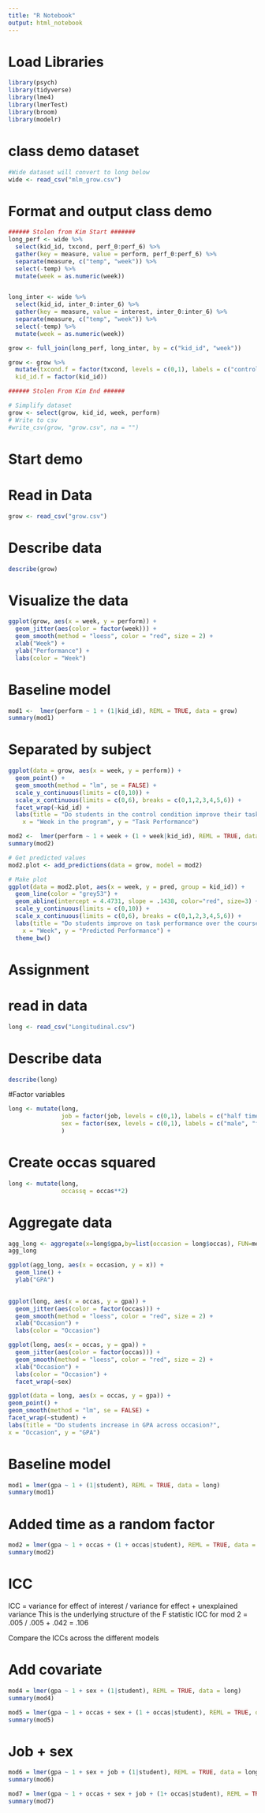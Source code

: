 ```yaml
---
title: "R Notebook"
output: html_notebook
---
```


# Load Libraries
```r
library(psych)
library(tidyverse)
library(lme4)
library(lmerTest)
library(broom)
library(modelr)
```


# class demo dataset
```r
#Wide dataset will convert to long below
wide <- read_csv("mlm_grow.csv")
```

# Format and output class demo
```r
###### Stolen from Kim Start #######
long_perf <- wide %>%
  select(kid_id, txcond, perf_0:perf_6) %>%
  gather(key = measure, value = perform, perf_0:perf_6) %>%
  separate(measure, c("temp", "week")) %>%
  select(-temp) %>%
  mutate(week = as.numeric(week))


long_inter <- wide %>%
  select(kid_id, inter_0:inter_6) %>%
  gather(key = measure, value = interest, inter_0:inter_6) %>%
  separate(measure, c("temp", "week")) %>%
  select(-temp) %>%
  mutate(week = as.numeric(week))

grow <- full_join(long_perf, long_inter, by = c("kid_id", "week"))

grow <- grow %>%
  mutate(txcond.f = factor(txcond, levels = c(0,1), labels = c("control", "treatment")),
  kid_id.f = factor(kid_id))

###### Stolen From Kim End ######

# Simplify dataset
grow <- select(grow, kid_id, week, perform)
# Write to csv
#write_csv(grow, "grow.csv", na = "")

```

# Start demo

# Read in Data
```r
grow <- read_csv("grow.csv")
```


# Describe data
```r
describe(grow)
```

# Visualize the data
```r

ggplot(grow, aes(x = week, y = perform)) +
  geom_jitter(aes(color = factor(week))) +
  geom_smooth(method = "loess", color = "red", size = 2) +
  xlab("Week") +
  ylab("Performance") +
  labs(color = "Week")
```

# Baseline model
```r
mod1 <-  lmer(perform ~ 1 + (1|kid_id), REML = TRUE, data = grow)
summary(mod1)
```






# Separated by subject
```r
ggplot(data = grow, aes(x = week, y = perform)) +
  geom_point() +
  geom_smooth(method = "lm", se = FALSE) +
  scale_y_continuous(limits = c(0,10)) +
  scale_x_continuous(limits = c(0,6), breaks = c(0,1,2,3,4,5,6)) +
  facet_wrap(~kid_id) +
  labs(title = "Do students in the control condition improve their task performance over the course of the program?",
    x = "Week in the program", y = "Task Performance")
```




```r
mod2 <-  lmer(perform ~ 1 + week + (1 + week|kid_id), REML = TRUE, data = grow)
summary(mod2)
```

```r
# Get predicted values
mod2.plot <- add_predictions(data = grow, model = mod2)

# Make plot
ggplot(data = mod2.plot, aes(x = week, y = pred, group = kid_id)) +
  geom_line(color = "grey53") +
  geom_abline(intercept = 4.4731, slope = .1438, color="red", size=3) +
  scale_y_continuous(limits = c(0,10)) +
  scale_x_continuous(limits = c(0,6), breaks = c(0,1,2,3,4,5,6)) +
  labs(title = "Do students improve on task performance over the course of the program?",
    x = "Week", y = "Predicted Performance") +
  theme_bw()


```




# Assignment
# read in data
```r
long <- read_csv("Longitudinal.csv")
```

# Describe data
```r
describe(long)
```


#Factor variables
```r
long <- mutate(long, 
               job = factor(job, levels = c(0,1), labels = c("half time", "full time")),
               sex = factor(sex, levels = c(0,1), labels = c("male", "female"        ))
               )
```

# Create occas squared
```r
long <- mutate(long, 
               occassq = occas**2)
```



# Aggregate data
```r
agg_long <- aggregate(x=long$gpa,by=list(occasion = long$occas), FUN=mean)
agg_long
```



```r
ggplot(agg_long, aes(x = occasion, y = x)) +
  geom_line() +
  ylab("GPA")
  
```




```r

ggplot(long, aes(x = occas, y = gpa)) +
  geom_jitter(aes(color = factor(occas))) +
  geom_smooth(method = "loess", color = "red", size = 2) +
  xlab("Occasion") +
  labs(color = "Occasion")
```

```r

ggplot(long, aes(x = occas, y = gpa)) +
  geom_jitter(aes(color = factor(occas))) +
  geom_smooth(method = "loess", color = "red", size = 2) +
  xlab("Occasion") +
  labs(color = "Occasion") +
  facet_wrap(~sex)
```



```r
ggplot(data = long, aes(x = occas, y = gpa)) +
geom_point() +
geom_smooth(method = "lm", se = FALSE) +
facet_wrap(~student) +
labs(title = "Do students increase in GPA across occasion?",
x = "Occasion", y = "GPA")
```


# Baseline model
```r

mod1 = lmer(gpa ~ 1 + (1|student), REML = TRUE, data = long)
summary(mod1)
```



# Added time as a random factor
```r

mod2 = lmer(gpa ~ 1 + occas + (1 + occas|student), REML = TRUE, data = long)
summary(mod2)
```

# ICC
ICC = variance for effect of interest / variance for effect + unexplained variance
This is the underlying structure of the F statistic
ICC for mod 2 = .005 / .005 + .042 = .106

Compare the ICCs across the different models 



# Add covariate
```r

mod4 = lmer(gpa ~ 1 + sex + (1|student), REML = TRUE, data = long)
summary(mod4)
```


```r
mod5 = lmer(gpa ~ 1 + occas + sex + (1 + occas|student), REML = TRUE, data = long)
summary(mod5)
```

# Job + sex
```r
mod6 = lmer(gpa ~ 1 + sex + job + (1|student), REML = TRUE, data = long)
summary(mod6)
```


```r
mod7 = lmer(gpa ~ 1 + occas + sex + job + (1+ occas|student), REML = TRUE, data = long)
summary(mod7)
```
